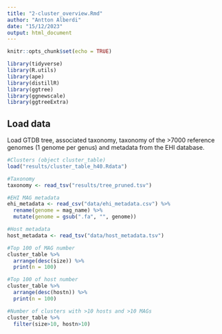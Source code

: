 ```yaml
---
title: "2-cluster_overview.Rmd"
author: "Antton Alberdi"
date: "15/12/2023"
output: html_document
---
```


```r
knitr::opts_chunk$set(echo = TRUE)
```

```r
library(tidyverse)
library(R.utils)
library(ape)
library(distillR)
library(ggtree)
library(ggnewscale)
library(ggtreeExtra)
```

## Load data
Load GTDB tree, associated taxonomy, taxonomy of the >7000 reference genomes (1 genome per genus) and metadata from the EHI database.

```r
#Clusters (object cluster_table)
load("results/cluster_table_h40.Rdata")

#Taxonomy
taxonomy <- read_tsv("results/tree_pruned.tsv")

#EHI MAG metadata
ehi_metadata <- read_csv("data/ehi_metadata.csv") %>%
  rename(genome = mag_name) %>%
  mutate(genome = gsub(".fa", "", genome))

#Host metadata
host_metadata <- read_tsv("data/host_metadata.tsv")
```

```r
#Top 100 of MAG number
cluster_table %>%
  arrange(desc(size)) %>%
  print(n = 100)

#Top 100 of host number
cluster_table %>%
  arrange(desc(hostn)) %>%
  print(n = 100)

#Number of clusters with >10 hosts and >10 MAGs
cluster_table %>%
  filter(size>10, hostn>10)
```
